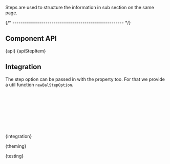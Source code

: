 
<Meta of={StepsStories} />

<StoryHeading of={StepsStories.Basic} hidden></StoryHeading>

<Banner of={StepsStories} />

<Lead>Steps are used to structure the information in sub section on the same page.</Lead>

<Canvas of={StepsStories.Basic} sourceState="shown" />

<PlaygroundBar of={StepsStories.Basic}></PlaygroundBar>

{/* ------------------------------------------------------ */}

## Component API


<Markdown>{api}</Markdown>
<Markdown>{apiStepItem}</Markdown>

## Integration

The step option can be passed in with the property too. For that we provide a util function `newBalStepOption`.

```ts
import { newBalStepOption } form '@baloise/design-system-components'

const options = [
  newBalStepOption({ label: "My Label 1", value: "1" }),
  newBalStepOption({ label: "My Label 2", value: "2" }),
]

// next pass the option array to the component ...

```


<Markdown>{integration}</Markdown>


<Markdown>{theming}</Markdown>


<Markdown>{testing}</Markdown>
